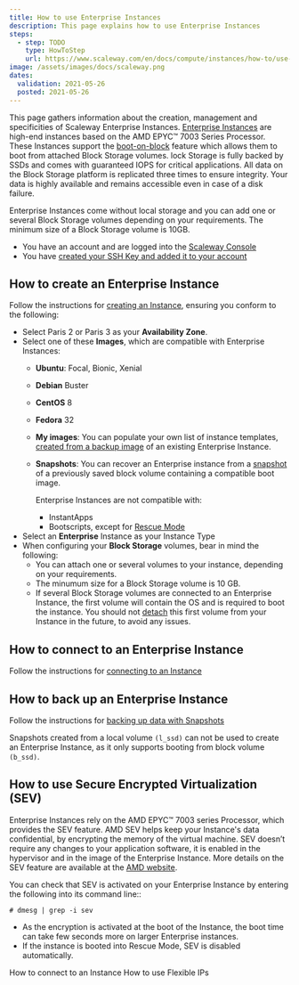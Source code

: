 ```yaml
---
title: How to use Enterprise Instances
description: This page explains how to use Enterprise Instances
steps:
  - step: TODO
    type: HowToStep
    url: https://www.scaleway.com/en/docs/compute/instances/how-to/use-enterprise-instances
image: /assets/images/docs/scaleway.png
dates:
  validation: 2021-05-26
  posted: 2021-05-26
---
```


This page gathers information about the creation, management and specificities of Scaleway Enterprise Instances. [Enterprise Instances](/compute/instances/concepts#enterprise-instance) are high-end instances based on the AMD EPYC™ 7003 Series Processor. These Instances support the [boot-on-block](/compute/instances/concepts#boot-on-block) feature which allows them to boot from attached Block Storage volumes. lock Storage is fully backed by SSDs and comes with guaranteed IOPS for critical applications. All data on the Block Storage platform is replicated three times to ensure integrity. Your data is highly available and remains accessible even in case of a disk failure. 

Enterprise Instances come without local storage and you can add one or several Block Storage volumes depending on your requirements. The minimum size of a Block Storage volume is 10GB. 

<Message type="requirement">

  - You have an account and are logged into the [Scaleway Console](https://console.scaleway.com)
  - You have [created your SSH Key and added it to your account](/console/my-project/how-to/create-ssh-key/)

</Message>

## How to create an Enterprise Instance

Follow the instructions for [creating an Instance](/compute/instances/how-to/create-an-instance), ensuring you conform to the following:
- Select Paris 2 or Paris 3 as your **Availability Zone**. 
- Select one of these **Images**, which are compatible with Enterprise Instances:
  - **Ubuntu**: Focal, Bionic, Xenial
  - **Debian** Buster
  - **CentOS** 8
  - **Fedora** 32
  - **My images**: You can populate your own list of instance templates, [created from a backup image](https://www.scaleway.com/en/docs/create-an-image-from-my-server/) of an existing Enterprise Instance.
  - **Snapshots**: You can recover an Enterprise instance from a [snapshot](/storage/database/how-to/manage-snapshots/) of a previously saved block volume containing a compatible boot image.
    <Message type="note">

    Enterprise Instances are not compatible with:
      - InstantApps
      - Bootscripts, except for [Rescue Mode](/compute/instances/how-to/use-boot-modes#how-to-use-rescue-mode)

    </Message>
- Select an **Enterprise** Instance as your Instance Type 
- When configuring your **Block Storage** volumes, bear in mind the following:
  - You can attach one or several volumes to your instance, depending on your requirements.
  - The minumum size for a Block Storage volume is 10 GB.
  - If several Block Storage volumes are connected to an Enterprise Instance, the first volume will contain the OS and is required to boot the instance. You should not [detach](/storage/block/how-to/detach-a-volume) this first volume from your Instance in the future, to avoid any issues.

## How to connect to an Enterprise Instance

Follow the instructions for [connecting to an Instance](/compute/instances/how-to/connect-to-instance)

## How to back up an Enterprise Instance

Follow the instructions for [backing up data with Snapshots](https://www.scaleway.com/en/docs/backup-your-data-with-snapshots/)

<Message type="note">

Snapshots created from a local volume `(l_ssd)` can not be used to create an Enterprise Instance, as it only supports booting from block volume `(b_ssd)`.

</Message>

## How to use Secure Encrypted Virtualization (SEV)

Enterprise Instances rely on the AMD EPYC™ 7003 series Processor, which provides the SEV feature. AMD SEV helps keep your Instance's data confidential, by encrypting the memory of the virtual machine. SEV doesn’t require any changes to your application software, it is enabled in the hypervisor and in the image of the Enterprise Instance. More details on the SEV feature are available at the [AMD website](https://developer.amd.com/sev/).

You can check that SEV is activated on your Enterprise Instance by entering the following into its command line::

```
# dmesg | grep -i sev
```
<Message type="note">

- As the encryption is activated at the boot of the Instance, the boot time can take few seconds more on larger Enterprise instances.
- If the instance is booted into Rescue Mode, SEV is disabled automatically.

</Message>

<Navigation title="See Also">
  <PreviousButton to="/compute/instances/how-to/connect-to-instance/">How to connect to an Instance</PreviousButton>
  <NextButton to="/compute/instances/how-to/use-flexips/">How to use Flexible IPs</NextButton>
</Navigation>
